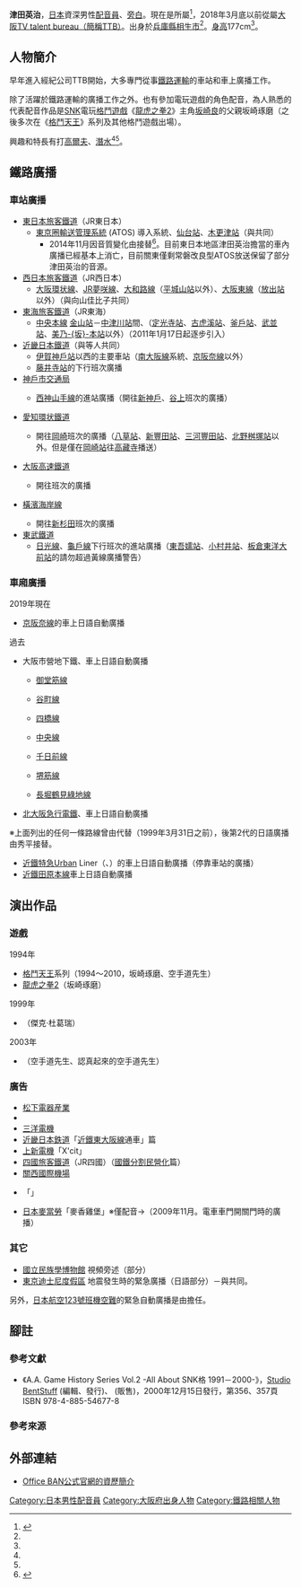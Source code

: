 {{multiple issues|
{{refimprove|time=2016-10-04T09:16:17+00:00}}
{{overly detailed|time=2016-10-04T09:16:17+00:00}}
{{primarysources|time=2016-10-04T09:16:17+00:00}}
}}
{{配音員
|姓名= 津田英治
|圖片= 
|尺寸= 
|替代= 
|簡介= 
|本名= 
|外文名= 
|外文= 
|羅馬拼音= 
|英文名= 
|暱稱= 
|藝名= 
|國籍= 
|籍貫= 
|出生地= 
|出身地= {{JPN}}[[兵庫縣|兵庫縣]][[相生市|相生市]]
|死歿地= 
|出生名= 
|生年= 1948
|生月= 8
|生日= 23
|歿年= 
|歿月= 
|歿日= 
|血型= 
|配演語言= 
|教育程度= 
|母校= 
|所屬= {{link-ja|Office BAN|オフィスBAN}}
|宗教信仰= 
|配偶= 
|活躍年代= 
|出道作= 
|代表作= '''遊戲'''<br />坂崎琢磨<br />（[[龍虎之拳|龍虎之拳2]]、[[拳皇系列|格鬥天王]]系列）
|網站= 
|其他= 
|module= {{japanese|embed=yes|津田 英治|つだ えいじ|Tsuda Eiji}}
}}
'''津田英治'''{{BD|1948年|8月23日<ref name="ttb-pro">{{Cite web|url=http://www.ttb.co.jp/talent/tsuda.html|title=大阪TV talent bureau所屬期間的聲優簡介|work=[[大阪TV_talent_bureau|大阪TV talent bureau]]|accessdate=2016-10-04|language=ja|deadurl=yes|archiveurl=https://web.archive.org/web/20170808000416/http://www.ttb.co.jp/talent/tsuda.html|archivedate=2017年8月8日|df=}}</ref>||}}，[[日本|日本]]資深男性[[配音員|配音員]]、[[旁白|旁白]]。現在是{{link-ja|Office BAN|オフィスBAN}}所屬<ref name="office_ban-pro">{{Cite web|url=http://www.officeban.jp/talent/t139/|title=Office BAN公式官網的資歷簡介|work={{link-ja|Office BAN|オフィスBAN}}|accessdate=2018-08-05|language=ja|deadurl=no|archiveurl=https://web.archive.org/web/20201126211827/http://www.officeban.jp/talent/t139/|archivedate=2020-11-26|df=}}</ref>，2018年3月底以前從屬[[大阪TV_talent_bureau|大阪TV talent bureau（簡稱TTB）]]。出身於[[兵庫縣|兵庫縣]][[相生市|相生市]]<ref name="office_ban-pro" />。[[身高|身高]]177cm<ref name="ttb-pro" />。

== 人物簡介 ==
早年進入經紀公司TTB開始，大多專門從事[[日本鐵路運輸|鐵路運輸]]的車站和車上廣播工作。

除了活躍於鐵路運輸的廣播工作之外。也有參加電玩遊戲的角色配音，為人熟悉的代表配音作品是[[SNK_Playmore|SNK]]電玩[[格鬥遊戲|格鬥遊戲]]《[[龍虎之拳|龍虎之拳2]]》主角[[坂崎良|坂崎良]]的父親坂崎琢磨（之後多次在《[[拳皇系列|格鬥天王]]》系列及其他格鬥遊戲出場）。

興趣和特長有打[[高爾夫球|高爾夫]]、[[水肺潛水|潛水]]<ref name="ttb-pro" /><ref name="office_ban-pro" />。

== 鐵路廣播 ==
=== 車站廣播 ===
* [[東日本旅客鐵道|東日本旅客鐵道]]（JR東日本）
** [[東京圈輸送管理系統|東京圈輸送管理系統]] (ATOS) 導入系統、[[仙台站|仙台站]]、[[木更津站|木更津站]]（與{{link-ja|向山佳比子|向山佳比子}}共同）
*** 2014年11月因音質變化由{{link-ja|田中一永|田中一永}}接替<ref>{{Cite news|url=http://www.asahi.com/articles/ASH3Z5226H3ZUTIL02R.html|script-title=ja:JRの自動音声「中の人」交代 駅名など新たに録音|newspaper=朝日新聞數位|publisher=[[朝日新聞社|朝日新聞社]]|date=2015-04-27|accessdate=2016-10-04|language=ja|archive-date=2016-05-02|archive-url=https://web.archive.org/web/20160502223615/http://www.asahi.com/articles/ASH3Z5226H3ZUTIL02R.html|dead-url=no}}</ref>。目前東日本地區津田英治擔當的車內廣播已經基本上消亡，目前關東僅剩常磐改良型ATOS放送保留了部分津田英治的音源。
* [[西日本旅客鐵道|西日本旅客鐵道]]（JR西日本）
** [[大阪環状線|大阪環状線]]、[[櫻島線|JR夢咲線]]、[[大和路線|大和路線]]（[[平城山站|平城山站]]以外）、[[大阪東線|大阪東線]]（[[放出站|放出站]]以外）（與向山佳比子共同）
* [[東海旅客鐵道|東海旅客鐵道]]（JR東海）
** [[中央本線|中央本線]] [[金山車站_(愛知縣)|金山站]]－[[中津川站|中津川站]]間、（[[定光寺站|定光寺站]]、[[古虎溪站|古虎溪站]]、[[釜戶站|釜戶站]]、[[武並站|武並站]]、[[美乃坂本站|美乃-{坂}-本站]]以外）（2011年1月17日起逐步引入）
* [[近畿日本鐵道|近畿日本鐵道]]（與{{link-ja|本村美智子|もとむらみちこ}}等人共同）
** [[伊賀神戶車站|伊賀神戶站]]以西的主要車站（[[南大阪線|南大阪線]]系統、[[京阪奈線|京阪奈線]]以外）
** [[藤井寺站|藤井寺站]]的下行班次廣播
* [[神戶市交通局|神戶市交通局]]
** {{Color|#2d992d|■}}[[西神·山手線|西神山手線]]的進站廣播（開往[[新神戶站|新神戶]]、[[谷上站|谷上]]班次的廣播）
* {{Color|#2536a1|■}}[[愛知環状鐵道|愛知環状鐵道]]
** 開往[[岡崎車站|岡崎]]班次的廣播（[[八草車站|八草站]]、[[新豐田站|新豐田站]]、[[三河豐田站|三河豐田站]]、[[北野桝塚站|北野桝塚站]]以外。但是僅在[[岡崎車站|岡崎站]]往[[高藏寺|高藏寺]]播送）
* {{Color|#0000bb|■}}[[大阪高速鐵道|大阪高速鐵道]]
** 開往{{link-ja|大阪機場|大阪空港駅}}班次的廣播
* {{Color|#f68B1e|■}}[[橫濱海岸線|橫濱海岸線]]
** 開往[[新杉田車站|新杉田]]班次的廣播
* [[東武鐵道|東武鐵道]]
** [[日光線_(東武鐵道)|日光線]]、[[龜戶線|龜戶線]]下行班次的進站廣播（[[東吾嬬站|東吾嬬站]]、[[小村井站|小村井站]]、[[板倉東洋大前站|板倉東洋大前站]]的請勿超過黃線廣播警告）

=== 車廂廣播 ===
; 2019年現在
* {{color|limegreen|■}}[[京阪奈線|京阪奈線]]的車上日語自動廣播

; 過去
* 大阪市營地下鐵、車上日語自動廣播
** {{Color|#e5171f|■}}[[御堂筋線|御堂筋線]]
** {{Color|#522886|■}}[[谷町線_(大阪市營地下鐵)|谷町線]]
** {{Color|#0078ba|■}}[[四橋線|四橋線]]
** {{Color|#019a66|■}}[[中央線_(大阪市營地下鐵)|中央線]]
** {{Color|#e44d93|■}}[[千日前線|千日前線]]
** {{Color|#814721|■}}[[堺筋線|堺筋線]]
** {{Color|#a9cc51|■}}[[長堀鶴見綠地線|長堀鶴見綠地線]]
* {{Color|#ed1a3d|■}}{{Color|#7e2355|■}}[[北大阪急行電鐵|北大阪急行電鐵]]、車上日語自動廣播

※上面列出的任何一條路線曾由{{link-ja|秀平真由美|秀平真由美}}代替（1999年3月31日之前），後第2代的日語廣播由秀平接替。

* [[近畿日本鐵道|近鐵特急]]Urban Liner（{{link-ja|21000系|近鉄21000系電車}}、{{link-ja|21020系|近鉄21020系電車}}）的車上日語自動廣播（停靠車站的廣播）
* [[田原本線|近鐵田原本線]]車上日語自動廣播

== 演出作品 ==
=== 遊戲 ===
; 1994年
* [[拳皇系列|格鬥天王]]系列（1994～2010，坂崎琢磨、空手道先生）
* [[龍虎之拳|龍虎之拳2]]（坂崎琢磨）
; 1999年
* {{link-ja|武力 ～BURIKI ONE～|武力 〜BURIKI ONE〜}}（傑克·杜葛瑞）
; 2003年
* {{link-ja|SNK VS. CAPCOM SVC CHAOS|SNK VS. CAPCOM SVC CHAOS}}（空手道先生、認真起來的空手道先生）

=== 廣告 ===
* [[松下電器|松下電器産業]]
* {{link-ja|大版瓦斯|大阪ガス}}
* [[三洋電機|三洋電機]]
* [[近畿日本鉄道|近畿日本鉄道]]「[[京阪奈線|近鐵東大阪線]]通車」篇
* [[上新電機|上新電機]]「X'cit」
* [[四國旅客鐵道|四國旅客鐵道]]（JR四國）（[[國鐵分割民營化|國鐵分割民營化]]篇）
* [[關西國際機場|關西國際機場]]
* {{link-ja|RIDE ON EXPRESS HOLDINGS|ライドオンエクスプレスホールディングス|RIDE ON EXPRESS }}「{{link-ja|銀之皿|銀のさら|宅配壽司 銀之皿}}」
* [[麥當勞|日本麥當勞]]「麥香雞堡」※僅配音→（2009年11月。電車車門開關門時的廣播）

=== 其它 ===
* [[國立民族學博物館|國立民族學博物館]] 視頻旁述（部分）
* [[東京迪士尼度假區|東京迪士尼度假區]] 地震發生時的緊急廣播（日語部分）－與{{link-ja|村山明|村山明 (声優)}}共同。

另外，[[日本航空123號班機空難|日本航空123號班機空難]]的緊急自動廣播是由{{link-ja|野田圭一|野田圭一}}擔任。

== 腳註 ==
=== 參考文獻 ===
* 《A.A. Game History Series Vol.2 -All About SNK{{lang|ja|対戦}}格{{lang|ja|闘ゲーム}} 1991－2000-》，[[Studio_BentStuff|Studio BentStuff]] (編輯、發行)、{{link-ja|電波新聞社|電波新聞社}} (販售)，2000年12月15日發行，第356、357頁 ISBN 978-4-885-54677-8

=== 參考來源 ===
{{reflist}}

== 外部連結 ==
* [http://www.officeban.jp/talent/t139/ Office BAN公式官網的資歷簡介] {{Wayback|url=http://www.officeban.jp/talent/t139/ |date=20201126211827 }} {{ja icon}}

{{Normdaten}}
{{DEFAULTSORT:Tsuda Eiji}}
[[Category:日本男性配音員|Category:日本男性配音員]]
[[Category:大阪府出身人物|Category:大阪府出身人物]]
[[Category:鐵路相關人物|Category:鐵路相關人物]]
